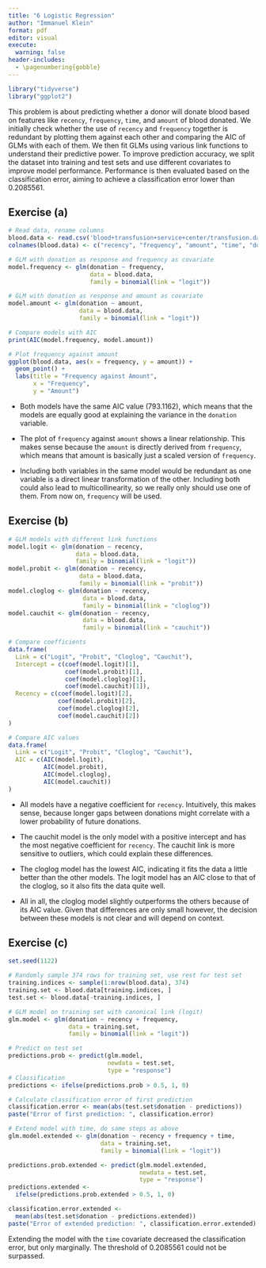 ```yaml
---
title: "6 Logistic Regression"
author: "Immanuel Klein"
format: pdf
editor: visual
execute: 
  warning: false
header-includes:
  - \pagenumbering{gobble}
---
```


```r
library("tidyverse")
library("ggplot2")
```

This problem is about predicting whether a donor will donate blood based on features like `recency`, `frequency`, `time`, and `amount` of blood donated. We initially check whether the use of `recency` and `frequency` together is redundant by plotting them against each other and comparing the AIC of GLMs with each of them. We then fit GLMs using various link functions to understand their predictive power. To improve prediction accuracy, we split the dataset into training and test sets and use different covariates to improve model performance. Performance is then evaluated based on the classification error, aiming to achieve a classification error lower than 0.2085561.

## Exercise (a)

```r
# Read data, rename columns
blood.data <- read.csv('blood+transfusion+service+center/transfusion.data')
colnames(blood.data) <- c("recency", "frequency", "amount", "time", "donation")

# GLM with donation as response and frequency as covariate
model.frequency <- glm(donation ~ frequency, 
                       data = blood.data, 
                       family = binomial(link = "logit"))

# GLM with donation as response and amount as covariate
model.amount <- glm(donation ~ amount, 
                    data = blood.data, 
                    family = binomial(link = "logit"))

# Compare models with AIC
print(AIC(model.frequency, model.amount))

# Plot frequency against amount
ggplot(blood.data, aes(x = frequency, y = amount)) +
  geom_point() +
  labs(title = "Frequency against Amount",
       x = "Frequency",
       y = "Amount")

```

-   Both models have the same AIC value (793.1162), which means that the models are equally good at explaining the variance in the `donation` variable.

-   The plot of `frequency` against `amount` shows a linear relationship. This makes sense because the `amount` is directly derived from `frequency`, which means that amount is basically just a scaled version of `frequency`.

-   Including both variables in the same model would be redundant as one variable is a direct linear transformation of the other. Including both could also lead to multicollinearity, so we really only should use one of them. From now on, `frequency` will be used.

## Exercise (b)

```r
# GLM models with different link functions
model.logit <- glm(donation ~ recency, 
                   data = blood.data, 
                   family = binomial(link = "logit"))
model.probit <- glm(donation ~ recency, 
                    data = blood.data, 
                    family = binomial(link = "probit"))
model.cloglog <- glm(donation ~ recency, 
                     data = blood.data, 
                     family = binomial(link = "cloglog"))
model.cauchit <- glm(donation ~ recency, 
                     data = blood.data, 
                     family = binomial(link = "cauchit"))

# Compare coefficients
data.frame(
  Link = c("Logit", "Probit", "Cloglog", "Cauchit"),
  Intercept = c(coef(model.logit)[1], 
                coef(model.probit)[1], 
                coef(model.cloglog)[1], 
                coef(model.cauchit)[1]),
  Recency = c(coef(model.logit)[2], 
              coef(model.probit)[2], 
              coef(model.cloglog)[2], 
              coef(model.cauchit)[2])
)

# Compare AIC values
data.frame(
  Link = c("Logit", "Probit", "Cloglog", "Cauchit"),
  AIC = c(AIC(model.logit), 
          AIC(model.probit), 
          AIC(model.cloglog), 
          AIC(model.cauchit))
)
```

-   All models have a negative coefficient for `recency`. Intuitively, this makes sense, because longer gaps between donations might correlate with a lower probability of future donations.

-   The cauchit model is the only model with a positive intercept and has the most negative coefficient for `recency`. The cauchit link is more sensitive to outliers, which could explain these differences.

-   The cloglog model has the lowest AIC, indicating it fits the data a little better than the other models. The logit model has an AIC close to that of the cloglog, so it also fits the data quite well.

-   All in all, the cloglog model slightly outperforms the others because of its AIC value. Given that differences are only small however, the decision between these models is not clear and will depend on context.

## Exercise (c)

```r
set.seed(1122)

# Randomly sample 374 rows for training set, use rest for test set
training.indices <- sample(1:nrow(blood.data), 374)
training.set <- blood.data[training.indices, ]
test.set <- blood.data[-training.indices, ]

# GLM model on training set with canonical link (logit)
glm.model <- glm(donation ~ recency + frequency, 
                 data = training.set, 
                 family = binomial(link = "logit"))

# Predict on test set
predictions.prob <- predict(glm.model, 
                            newdata = test.set, 
                            type = "response")
# Classification
predictions <- ifelse(predictions.prob > 0.5, 1, 0)

# Calculate classification error of first prediction
classification.error <- mean(abs(test.set$donation - predictions))
paste("Error of first prediction: ", classification.error)

# Extend model with time, do same steps as above
glm.model.extended <- glm(donation ~ recency + frequency + time, 
                          data = training.set, 
                          family = binomial(link = "logit"))

predictions.prob.extended <- predict(glm.model.extended, 
                                     newdata = test.set, 
                                     type = "response")
predictions.extended <- 
  ifelse(predictions.prob.extended > 0.5, 1, 0)

classification.error.extended <- 
  mean(abs(test.set$donation - predictions.extended))
paste("Error of extended prediction: ", classification.error.extended)
```

Extending the model with the `time` covariate decreased the classification error, but only marginally. The threshold of 0.2085561 could not be surpassed.
